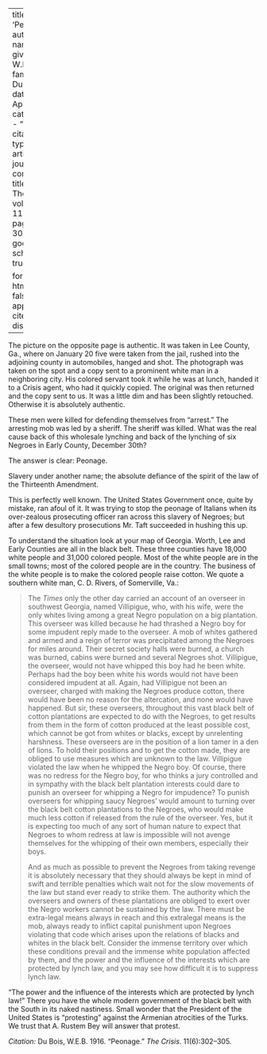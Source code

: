 
---
title: 'Peonage'
author:
  - name:
      given: W.E.B.
      family: Du Bois
date: Apr. 1916
categories: 
  - ""
citation: 
  type: article-journal
  container-title: The Crisis
  volume: 11
  issue: 6
  page: 302-305
google-scholar: true

format:
  html:
    toc: false
    appendix-cite-as: display
---




The picture on the opposite page is authentic. It was taken in Lee County, Ga., where on January 20 five were taken from the jail, rushed into the adjoining county in automobiles, hanged and shot. The photograph was taken on the spot and a copy sent to a prominent white man in a neighboring city. His colored servant took it while he was at lunch, handed it to a <span class = "small-caps"> Crisis</span> agent, who had it quickly copied. The original was then returned and the copy sent to us. It was a little dim and has been slightly retouched. Otherwise it is absolutely authentic.

These men were killed for defending themselves from "arrest." The arresting mob was led by a sheriff. The sheriff was killed. What was the real cause back of this wholesale lynching and back of the lynching of six Negroes in Early County, December 30th?

The answer is clear: Peonage.

Slavery under another name; the absolute defiance of the spirit of the law of the Thirteenth Amendment.

This is perfectly well known. The United States Government once, quite by mistake, ran afoul of it. It was trying to stop the peonage of Italians when its over-zealous prosecuting officer ran across this slavery of Negroes; but after a few desultory prosecutions Mr. Taft succeeded in hushing this up.

To understand the situation look at your map of Georgia. Worth, Lee and Early Counties are all in the black belt. These three counties have 18,000 white people and 31,000 colored people. Most of the white people are in the small towns; most of the colored people are in the country. The business of the white people is to make the colored people raise cotton. We quote a southern white man, C. D. Rivers, of Somerville, Va.:

> The *Times* only the other day carried an account of an overseer in southwest Georgia, named Villipigue, who, with his wife, were the only whites living among a great Negro population on a big plantation. This overseer was killed because he had thrashed a Negro boy for some impudent reply made to the overseer. A mob of whites gathered and armed and a reign of terror was precipitated among the Negroes for miles around. Their secret society halls were burned, a church was burned, cabins were burned and several Negroes shot. Villipigue, the overseer, would not have whipped this boy had he been white. Perhaps had the boy been white his words would not have been considered impudent at all. Again, had Villipigue not been an overseer, charged with making the Negroes produce cotton, there would have been no reason for the altercation, and none would have happened. But sir, these overseers, throughout this vast black belt of cotton plantations are expected to do with the Negroes, to get results from them in the form of cotton produced at the least possible cost, which cannot be got from whites or blacks, except by unrelenting harshness. These overseers are in the position of a lion tamer in a den of lions. To hold their positions and to get the cotton made, they are obliged to use measures which are unknown to the law. Villipigue violated the law when he whipped the Negro boy. Of course, there was no redress for the Negro boy, for who thinks a jury controlled and in sympathy with the black belt plantation interests could dare to punish an overseer for whipping a Negro for impudence? To punish overseers for whipping saucy Negroes' would amount to turning over the black belt cotton plantations to the Negroes, who would make much less cotton if released from the rule of the overseer. Yes, but it is expecting too much of any sort of human nature to expect that Negroes to whom redress at law is impossible will not avenge themselves for the whipping of their own members, especially their boys.   <p> And as much as possible to prevent the Negroes from taking revenge it is absolutely necessary that they should always be kept in mind of swift and terrible penalties which wait not for the slow movements of the law but stand ever ready to strike them. The authority which the overseers and owners of these plantations are obliged to exert over the Negro workers cannot be sustained by the law. There must be extra-legal means always in reach and this extralegal means is the mob, always ready to inflict capital punishment upon Negroes violating that code which arises upon the relations of blacks and whites in the black belt. Consider the immense territory over which these conditions prevail and the immense white population affected by them, and the power and the influence of the interests which are protected by lynch law, and you  may see how difficult it is to suppress lynch law.

"The power and the influence of the interests which are protected by lynch law!" There you have the whole modern government of the black belt with the South in its naked nastiness. Small wonder that the President of the United States is "protesting" against the Armenian atrocities of the Turks. We trust that A. Rustem Bey will answer that protest.

*Citation:* Du Bois, W.E.B. 1916. "Peonage." *The Crisis*. 11(6):302&ndash;305.